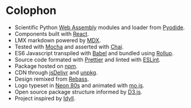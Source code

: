
# Colophon

- Scientific Python [Web Assembly](https://webassembly.org/) modules and loader from [Pyodide](https://github.com/iodide-project/pyodide).
- Components built with [React](https://reactjs.org/).
- LMX markdown powered by [MDX](https://mdxjs.com/).
- Tested with [Mocha](https://mochajs.org/) and asserted with [Chai](https://www.chaijs.com/).
- ES6 Javascript transpiled with [Babel](https://babeljs.io/) and bundled using [Rollup](https://rollupjs.org).
- Source code formated with [Prettier](https://prettier.io/) and linted with [ESLint](https://eslint.org/).
- Package hosted on [npm](https://www.npmjs.com/).
- CDN through [jsDelivr](https://www.jsdelivr.com/) and [unpkg](https://unpkg.com/).
- Design remixed from [Rebass](https://rebassjs.org/).
- Logo typeset in [Neon 80s](https://indieground.net/product/neon-80s-font/) and animated with [mo.js](https://mojs.github.io/).
- Open source package structure informed by [D3.js](https://d3js.org/).
- Project inspired by [Idyll](https://idyll-lang.org/).
